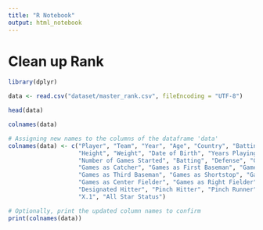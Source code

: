 ```yaml
---
title: "R Notebook"
output: html_notebook
---
```


# Clean up Rank

```r
library(dplyr)

data <- read.csv("dataset/master_rank.csv", fileEncoding = "UTF-8")
```

```r
head(data)
```

```r
colnames(data)
```



```r
# Assigning new names to the columns of the dataframe 'data'
colnames(data) <- c("Player", "Team", "Year", "Age", "Country", "Batting Side", "Throwing Hand", 
                    "Height", "Weight", "Date of Birth", "Years Playing", "Number of Games Played", 
                    "Number of Games Started", "Batting", "Defense", "Games as Pitcher", 
                    "Games as Catcher", "Games as First Baseman", "Games as Second Baseman", 
                    "Games as Third Baseman", "Games as Shortstop", "Games as Left Fielder", 
                    "Games as Center Fielder", "Games as Right Fielder", "Games as Outfielder", 
                    "Designated Hitter", "Pinch Hitter", "Pinch Runner", "WAR", "Salary", 
                    "X.1", "All Star Status")

# Optionally, print the updated column names to confirm
print(colnames(data))
```











